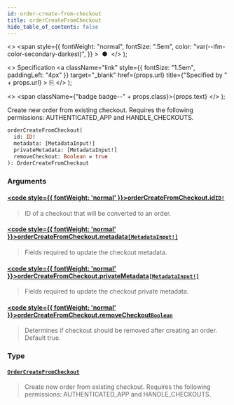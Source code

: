 ```yaml
---
id: order-create-from-checkout
title: orderCreateFromCheckout
hide_table_of_contents: false
---
```


  <>
    <span
      style={{
        fontWeight: "normal",
        fontSize: ".5em",
        color: "var(--ifm-color-secondary-darkest)",
      }}
    >
      &nbsp;●&nbsp;
    </span>
  </>
);

  <>
    Specification
    <a
      className="link"
      style={{ fontSize: "1.5em", paddingLeft: "4px" }}
      target="\_blank"
      href={props.url}
      title={"Specified by " + props.url}
    >
      ⎘
    </a>
  </>
);

  <>
    <span className={"badge badge--" + props.class}>{props.text}</span>
  </>
);

Create new order from existing checkout. Requires the following permissions: AUTHENTICATED_APP and HANDLE_CHECKOUTS.

<Badge text="Added in Saleor 3.2" class="secondary margin-bottom--sm" />

<FeaturePreview />

```graphql
orderCreateFromCheckout(
  id: ID!
  metadata: [MetadataInput!]
  privateMetadata: [MetadataInput!]
  removeCheckout: Boolean = true
): OrderCreateFromCheckout
```

### Arguments

#### [<code style={{ fontWeight: 'normal' }}>orderCreateFromCheckout.<b>id</b></code>](#)<Bullet />[`ID!`](../../../api-reference/miscellaneous/scalars/id) <Badge class="secondary" text="non-null"/> <Badge class="secondary" text="scalar"/>

> ID of a checkout that will be converted to an order.

#### [<code style={{ fontWeight: 'normal' }}>orderCreateFromCheckout.<b>metadata</b></code>](#)<Bullet />[`[MetadataInput!]`](../../../api-reference/miscellaneous/inputs/metadata-input) <Badge class="secondary" text="list"/> <Badge class="secondary" text="input"/>

> Fields required to update the checkout metadata.

<Badge text="Added in Saleor 3.8" class="secondary margin-bottom--sm" />

>

#### [<code style={{ fontWeight: 'normal' }}>orderCreateFromCheckout.<b>privateMetadata</b></code>](#)<Bullet />[`[MetadataInput!]`](../../../api-reference/miscellaneous/inputs/metadata-input) <Badge class="secondary" text="list"/> <Badge class="secondary" text="input"/>

> Fields required to update the checkout private metadata.

<Badge text="Added in Saleor 3.8" class="secondary margin-bottom--sm" />

>

#### [<code style={{ fontWeight: 'normal' }}>orderCreateFromCheckout.<b>removeCheckout</b></code>](#)<Bullet />[`Boolean`](../../../api-reference/miscellaneous/scalars/boolean) <Badge class="secondary" text="scalar"/>

> Determines if checkout should be removed after creating an order. Default true.

### Type

#### [`OrderCreateFromCheckout`](../../../api-reference/checkout/objects/order-create-from-checkout) <Badge class="secondary" text="object"/>

> Create new order from existing checkout. Requires the following permissions: AUTHENTICATED_APP and HANDLE_CHECKOUTS.

<Badge text="Added in Saleor 3.2" class="secondary margin-bottom--sm" />

<FeaturePreview />

>

